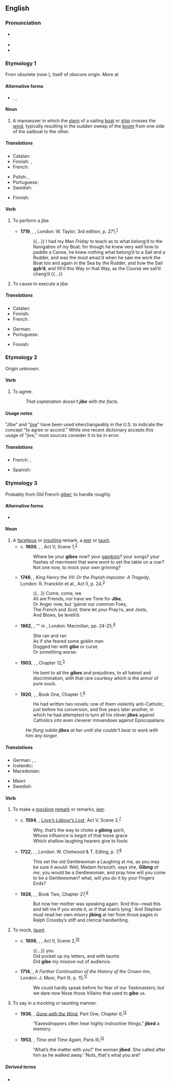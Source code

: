 ==English==
{{wikipedia}}

===Pronunciation===
* {{a|UK}} {{IPA|/ˈdʒaɪb/|lang=en}}
* {{rhymes|aɪb|lang=en}}
* {{rhymes|ɪb|lang=en}}

===Etymology 1===
From obsolete {{etyl|nl|en}} {{m|nl|gijben}} (now {{m|nl|gijpen}}), itself of obscure origin. More at {{l|en|jib}}<!--Acc. to. AHD.-->

====Alternative forms====
* {{l|en|gibe}}, {{l|en|gybe}}, {{l|en|jib}}

====Noun====
{{en-noun}}
# {{lb|en|nautical}} A manoeuver in which the [[stern]] of a sailing [[boat]] or [[ship]] crosses the [[wind]], typically resulting in the sudden sweep of the [[boom]] from one side of the sailboat to the other.

=====Translations=====
{{trans-top|sailing manoeuver}}
* Catalan: {{t+|ca|trabujada|f}}
* Finnish: {{t+|fi|myötäkäännös}}, {{t|fi|lehmänkäännös}}
* French: {{t+|fr|empannage|m}}
{{trans-mid}}
* Polish: {{t|pl|zwrot przez rufę|m}}, {{t|pl|zwrot z wiatrem|m}}
* Portuguese: {{t+|pt|cambada|f}}
* Swedish: {{t|sv|gipp|c}}
{{trans-bottom}}

{{trans-top|sudden sweep of a boom of a sailboat}}
* Finnish: {{t+|fi|jiippi}}
{{trans-mid}}
{{trans-bottom}}

====Verb====
{{en-verb|jib}}

# {{lb|en|intransitive|nautical}} To perform a jibe
#* '''1719''', {{w|Daniel Defoe}}, ''{{w|Robinson Crusoe}}'', London: W. Taylor, 3rd edition, p. 271,<sup>[https://archive.org/details/lifestrangesurpr01defo]</sup>
#*: {{...}} I had my Man ''Friday'' to teach as to what belong’d to the Navigation of my Boat; for though he knew very well how to paddle a Canoe, he knew nothing what belong’d to a Sail and a Rudder, and was the most amaz’d when he saw me work the Boat too and again in the Sea by the Rudder, and how the Sail '''gyb’d''', and fill’d this Way or that Way, as the Course we sail’d chang’d {{...}}
# {{lb|en|transitive|nautical}} To cause to execute a jibe

=====Translations=====
{{trans-top|to perform a jibe}}
* Catalan: {{t+|ca|trabujar}}
* Finnish: {{t+|fi|jiipata}}
* French: {{t+|fr|empanner}}
{{trans-mid}}
* German: {{t+|de|kreuzen}}
* Portuguese: {{t+|pt|cambar}}
{{trans-bottom}}

{{trans-top|to cause to execute a jibe}}
* Finnish: {{t+|fi|jiipata}}
{{trans-mid}}
{{trans-bottom}}

===Etymology 2===
Origin unknown.

====Verb====
{{en-verb|jib}}

# {{lb|en|intransitive}} To agree.
#: ''That explanation doesn't '''jibe''' with the facts.''

====Usage notes====
"Jibe" and "[[jive]]" have been used interchangeably in the U.S. to indicate the concept "to agree or accord." While one recent dictionary accepts this usage of "jive," most sources consider it to be in error.

=====Translations=====
{{trans-top|agree}}
* French: {{t+|fr|s'accorder}}, {{t+|fr|se mettre d'accord}}
{{trans-mid}}
* Spanish: {{t+|es|concordar}}
{{trans-bottom}}

===Etymology 3===
Probably from Old French [[giber]], to handle roughly.<!--Acc. to AHD.-->

====Alternative forms====
* {{l|en|gibe}}

====Noun====
{{en-noun}}

# A [[facetious]] or [[insult]]ing remark, a [[jeer]] or [[taunt]].
#* c. '''1600''', {{w|William Shakespeare}}, ''{{w|Hamlet}}'', Act V, Scene 1,<sup>[http://www.opensourceshakespeare.org/views/plays/play_view.php?WorkID=hamlet&Scope=entire&pleasewait=1&msg=pl]</sup>
#*: Where be your '''gibes''' now? your [[gambol]]s? your songs? your flashes of merriment that were wont to set the table on a roar? Not one now, to mock your own grinning?
#* '''1746''', {{w|Charles Macklin}}, ''King Henry the VII: Or the Popish Impostor. A Tragedy'', London: R. Francklin et al., Act II, p. 24,<sup>[http://name.umdl.umich.edu/004784727.0001.000]</sup>
#*: {{...}} Come, come, we
#*: All are Friends, nor have we Time for '''Jibe''',
#*: Or Anger now, but 'gainst our common Foes,
#*: The ''French'' and ''Scot''; there let your Pray’rs, and Jests,
#*: And Blows, be levell’d.
#* '''1862''', {{w|Christina Rossetti}}, “{{w|Goblin Market}}” in ''{{w|Goblin Market and Other Poems}}'', London: Macmillan, pp. 24-25,<sup>[http://catalog.hathitrust.org/Record/100613555]</sup>
#*: She ran and ran
#*: As if she feared some goblin man
#*: Dogged her with '''gibe''' or curse
#*: Or something worse:
#* '''1903''', {{w|W. E. B. Du Bois}}, ''{{w|The Souls of Black Folk}}'', Chapter 12,<sup>[http://www.gutenberg.org/files/408/408-h/408-h.htm]</sup>
#*: He bent to all the '''gibes''' and prejudices, to all hatred and discrimination, with that rare courtesy which is the armor of pure souls.
#* '''1920''', {{w|F. Scott Fitzgerald}}, ''{{w|This Side of Paradise}}'', Book One, Chapter 1,<sup>[http://www.gutenberg.org/files/805/805-h/805-h.htm]</sup>
#*: He had written two novels: one of them violently anti-Catholic, just before his conversion, and five years later another, in which he had attempted to turn all his clever '''jibes''' against Catholics into even cleverer innuendoes against Episcopalians.
#: ''He flung subtle '''jibes''' at her until she couldn't bear to work with him any longer.''

=====Translations=====
{{trans-top|facetious or insulting remark}}
* German: {{t+|de|Stichelei|f}}, {{t|de|spöttische Bemerkung|f}}, {{t+|de|Spöttelei|f}}
* Icelandic: {{t+|is|hnjóðsyrði|n}}
* Macedonian: {{t|mk|потсмев|m|tr=pótsmev|sc=Cyrl}}
{{trans-mid}}
* Maori: {{t|mi|tīkai}}
* Swedish: {{t+|sv|gliring|c}}
{{trans-bottom}}

====Verb====
{{en-verb|jib}}

# {{lb|en|intransitive}} To make a [[mock]]ing [[remark]] or remarks, [[jeer]].
#* c. '''1594''', {{w|William Shakespeare}}, ''[[w:Love's Labour's Lost|Love’s Labour’s Lost]]'', Act V, Scene 2,<sup>[http://www.opensourceshakespeare.org/views/plays/play_view.php?WorkID=loveslabours&Scope=entire&pleasewait=1&msg=pl]</sup>
#*: Why, that’s the way to choke a '''gibing''' spirit,
#*: Whose influence is begot of that loose grace
#*: Which shallow laughing hearers give to fools:
#* '''1722''', {{w|Daniel Defoe}}, ''{{w|Moll Flanders}}'', London: W. Chetwood & T. Edling, p. 7,<sup>[http://name.umdl.umich.edu/004843555.0001.000]</sup>
#*: This set the old Gentlewoman a Laughing at me, as you may be sure it would: Well, Madam forsooth, says she, '''''Gibing''' at me'', you would be a Gentlewoman, and pray how will you come to be a Gentlewoman? what, will you do it by your Fingers Ends?
#* '''1928''', {{w|Radclyffe Hall}}, ''{{w|The Well of Loneliness}}'', Book Two, Chapter 27,<sup>[http://gutenberg.net.au/ebooks06/0609021h.html]</sup>
#*: But now her mother was speaking again: ‘And this—read this and tell me if you wrote it, or if that man’s lying.’ And Stephen must read her own misery '''jibing''' at her from those pages in Ralph Crossby’s stiff and clerical handwriting.
# {{lb|en|transitive}} To mock, [[taunt]].
#* c. '''1606''', {{w|William Shakespeare}}, ''{{w|Antony and Cleopatra}}'', Act II, Scene 2,<sup>[http://www.opensourceshakespeare.org/views/plays/play_view.php?WorkID=antonycleo&Scope=entire&pleasewait=1&msg=pl]</sup>
#*: {{...}} you
#*: Did pocket up my letters, and with taunts
#*: Did '''gibe''' my missive out of audience.
#* '''1714''', {{w|John Arbuthnot}}, ''A Farther Continuation of the History of the Crown-Inn'', London: J. Moor, Part III, p. 15,<sup>[http://name.umdl.umich.edu/004788043.0001.000]</sup>
#*: We could hardly speak before for fear of our ''Taskmasters''; but we dare now Nose those Villains that used to '''gibe''' us.
# {{lb|en|transitive}} To say in a mocking or taunting manner.
#* '''1936''', {{w|Margaret Mitchell}}, ''[[w:Gone with the Wind (novel)|Gone with the Wind]]'', Part One, Chapter 6,<sup>[http://gutenberg.net.au/ebooks02/0200161h.html]</sup>
#*: “Eavesdroppers often hear highly instructive things,” '''jibed''' a memory.
#* '''1953''', {{w|James Hilton}}, ''Time and Time Again'', Paris III,<sup>[http://gutenberg.net.au/ebooks06/0600891h.html]</sup>
#*: ‘What’s the matter with you?’ the woman '''jibed'''. She called after him as he walked away: 'Nuts, that's what you are!’

=====Derived terms=====
* {{l|en|gibingly}}